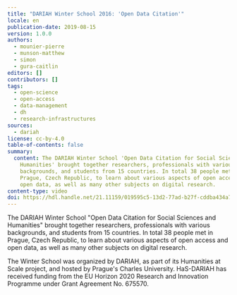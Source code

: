 ```yaml
---
title: "DARIAH Winter School 2016: 'Open Data Citation'"
locale: en
publication-date: 2019-08-15
version: 1.0.0
authors:
  - mounier-pierre
  - munson-matthew
  - simon
  - gura-caitlin
editors: []
contributors: []
tags:
  - open-science
  - open-access
  - data-management
  - dh
  - research-infrastructures
sources:
  - dariah
license: cc-by-4.0
table-of-contents: false
summary:
  content: The DARIAH Winter School 'Open Data Citation for Social Sciences and
    Humanities' brought together researchers, professionals with various
    backgrounds, and students from 15 countries. In total 38 people met in
    Prague, Czech Republic, to learn about various aspects of open access and
    open data, as well as many other subjects on digital research.
content-type: video
doi: https://hdl.handle.net/21.11159/019595c5-13d2-77ad-b27f-cddba434a730
---
```

The DARIAH Winter School "Open Data Citation for Social Sciences and Humanities" brought together researchers, professionals with various backgrounds, and students from 15 countries. In total 38 people met in Prague, Czech Republic, to learn about various aspects of open access and open data, as well as many other subjects on digital research.

The Winter School was organized by DARIAH, as part of its Humanities at Scale project, and hosted by Prague's Charles University. HaS-DARIAH has received funding from the EU Horizon 2020 Research and Innovation Programme under Grant Agreement No. 675570.

<VideoCard provider="youtube" id="UUaWHmhqO2k" title="DARIAH Winter School 2016" image="/assets/content/assets/en/resources/hosted/dariah-winter-school-2016-open-data-citation/open-data-citation.png" subtitle="Open Data Citation" />
